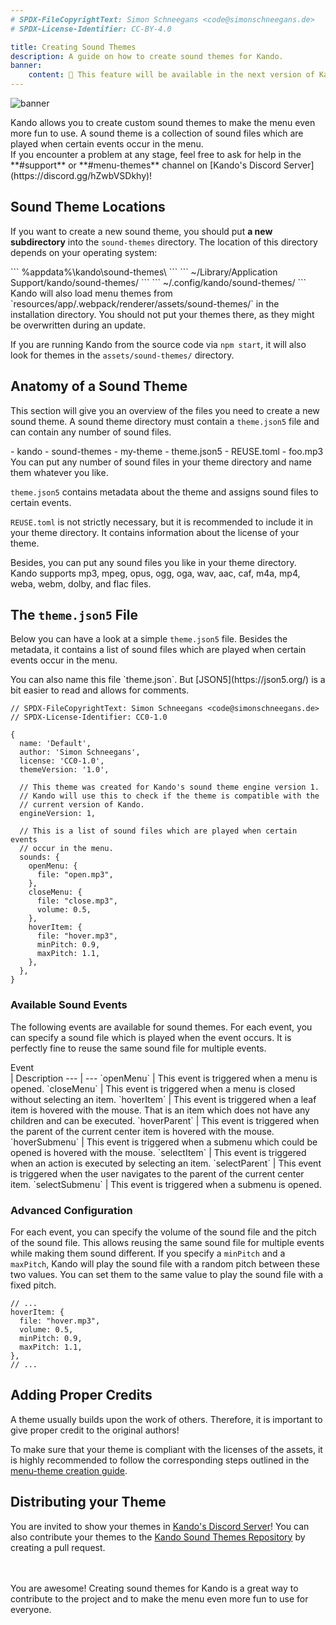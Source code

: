 ```yaml
---
# SPDX-FileCopyrightText: Simon Schneegans <code@simonschneegans.de>
# SPDX-License-Identifier: CC-BY-4.0

title: Creating Sound Themes
description: A guide on how to create sound themes for Kando.
banner:
    content: 🚧 This feature will be available in the next version of Kando! 🚧
---
```



![banner](../../assets/banner09.png)

<Intro>
Kando allows you to create custom sound themes to make the menu even more fun to use.
A sound theme is a collection of sound files which are played when certain events occur in the menu.
</Intro>

<Aside type="tip" title="Need Help?">
If you encounter a problem at any stage, feel free to ask for help in the **#support** or **#menu-themes** channel on [Kando's Discord Server](https://discord.gg/hZwbVSDkhy)!
</Aside>

## <Icon name="solar:folder-favourite-star-bold-duotone" class="inline-icon" /> Sound Theme Locations

If you want to create a new sound theme, you should put **a new subdirectory** into the `sound-themes` directory.
The location of this directory depends on your operating system:

<Tabs>
  <TabItem label="Windows" icon="seti:windows">
    ```
    %appdata%\kando\sound-themes\
    ```
  </TabItem>
  <TabItem label="macOS" icon="apple">
    ```
    ~/Library/Application Support/kando/sound-themes/
    ```
  </TabItem>
  <TabItem label="Linux" icon="linux">
    ```
    ~/.config/kando/sound-themes/
    ```
  </TabItem>
</Tabs>

<Aside type="danger">
Kando will also load menu themes from `resources/app/.webpack/renderer/assets/sound-themes/` in the installation directory. You should not put your themes there, as they might be overwritten during an update.
</Aside>

If you are running Kando from the source code via `npm start`, it will also look for themes in the `assets/sound-themes/` directory.


## <Icon name="solar:dna-bold-duotone" class="inline-icon" /> Anatomy of a Sound Theme

This section will give you an overview of the files you need to create a new sound theme.
A sound theme directory must contain a `theme.json5` file and can contain any number of sound files.

<FileTree>
- kando
  - sound-themes
    - my-theme
      - theme.json5
      - REUSE.toml
      - foo.mp3 You can put any number of sound files in your theme directory and name them whatever you like.
</FileTree>

`theme.json5` contains metadata about the theme and assigns sound files to certain events.

`REUSE.toml` is not strictly necessary, but it is recommended to include it in your theme directory. It contains information about the license of your theme.

Besides, you can put any sound files you like in your theme directory.
Kando supports mp3, mpeg, opus, ogg, oga, wav, aac, caf, m4a, mp4, weba, webm, dolby, and flac files.

## <Icon name="solar:layers-bold-duotone" class="inline-icon" /> The `theme.json5` File

Below you can have a look at a simple `theme.json5` file.
Besides the metadata, it contains a list of sound files which are played when certain events occur in the menu.

<Aside type="tip">
You can also name this file `theme.json`. But [JSON5](https://json5.org/) is a bit easier to read and allows for comments.
</Aside>

```json5 title="theme.json5"
// SPDX-FileCopyrightText: Simon Schneegans <code@simonschneegans.de>
// SPDX-License-Identifier: CC0-1.0

{
  name: 'Default',
  author: 'Simon Schneegans',
  license: 'CC0-1.0',
  themeVersion: '1.0',

  // This theme was created for Kando's sound theme engine version 1.
  // Kando will use this to check if the theme is compatible with the
  // current version of Kando.
  engineVersion: 1,

  // This is a list of sound files which are played when certain events
  // occur in the menu.
  sounds: {
    openMenu: {
      file: "open.mp3",
    },
    closeMenu: {
      file: "close.mp3",
      volume: 0.5,
    },
    hoverItem: {
      file: "hover.mp3",
      minPitch: 0.9,
      maxPitch: 1.1,
    },
  },
}
```

### Available Sound Events

The following events are available for sound themes.
For each event, you can specify a sound file which is played when the event occurs.
It is perfectly fine to reuse the same sound file for multiple events.

<div style="width:120px">Event</div>  | Description
--- | ---
`openMenu` | This event is triggered when a menu is opened.
`closeMenu` | This event is triggered when a menu is closed without selecting an item.
`hoverItem` | This event is triggered when a leaf item is hovered with the mouse. That is an item which does not have any children and can be executed.
`hoverParent` | This event is triggered when the parent of the current center item is hovered with the mouse.
`hoverSubmenu` | This event is triggered when a submenu which could be opened is hovered with the mouse.
`selectItem` | This event is triggered when an action is executed by selecting an item.
`selectParent` | This event is triggered when the user navigates to the parent of the current center item.
`selectSubmenu` | This event is triggered when a submenu is opened.

### Advanced Configuration

For each event, you can specify the volume of the sound file and the pitch of the sound file.
This allows reusing the same sound file for multiple events while making them sound different.
If you specify a `minPitch` and a `maxPitch`, Kando will play the sound file with a random pitch between these two values.
You can set them to the same value to play the sound file with a fixed pitch.

```json5 title="theme.json5" {4-6}
// ...
hoverItem: {
  file: "hover.mp3",
  volume: 0.5,
  minPitch: 0.9,
  maxPitch: 1.1,
},
// ...
```

## <Icon name="solar:copyright-bold-duotone" class="inline-icon" /> Adding Proper Credits

A theme usually builds upon the work of others.
Therefore, it is important to give proper credit to the original authors!

To make sure that your theme is compliant with the licenses of the assets, it is highly recommended to follow the corresponding steps outlined in the [menu-theme creation guide](/create-menu-themes#-adding-proper-credits).

## <Icon name="solar:cloud-upload-bold-duotone" class="inline-icon" /> Distributing your Theme

You are invited to show your themes in [Kando's Discord Server](https://discord.gg/hZwbVSDkhy)!
You can also contribute your themes to the [Kando Sound Themes Repository](https://github.com/kando-menu/sound-themes) by creating a pull request.

<br />
<br />

<CustomAside type="thanks" title="Thank you!">
You are awesome!
Creating sound themes for Kando is a great way to contribute to the project and to make the menu even more fun to use for everyone.
</CustomAside>